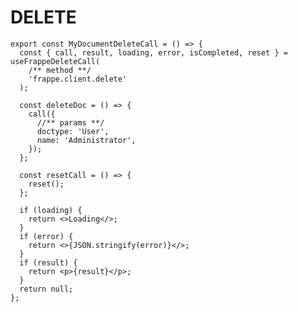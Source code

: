 # DELETE

```tsx copy
export const MyDocumentDeleteCall = () => {
  const { call, result, loading, error, isCompleted, reset } = useFrappeDeleteCall(
    /** method **/
    'frappe.client.delete'
  );

  const deleteDoc = () => {
    call({
      //** params **/
      doctype: 'User',
      name: 'Administrator',
    });
  };

  const resetCall = () => {
    reset();
  };

  if (loading) {
    return <>Loading</>;
  }
  if (error) {
    return <>{JSON.stringify(error)}</>;
  }
  if (result) {
    return <p>{result}</p>;
  }
  return null;
};
```